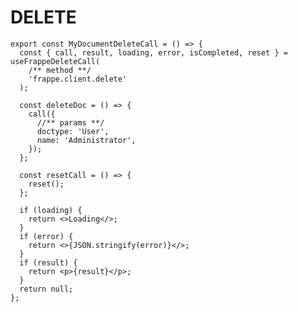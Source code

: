 # DELETE

```tsx copy
export const MyDocumentDeleteCall = () => {
  const { call, result, loading, error, isCompleted, reset } = useFrappeDeleteCall(
    /** method **/
    'frappe.client.delete'
  );

  const deleteDoc = () => {
    call({
      //** params **/
      doctype: 'User',
      name: 'Administrator',
    });
  };

  const resetCall = () => {
    reset();
  };

  if (loading) {
    return <>Loading</>;
  }
  if (error) {
    return <>{JSON.stringify(error)}</>;
  }
  if (result) {
    return <p>{result}</p>;
  }
  return null;
};
```